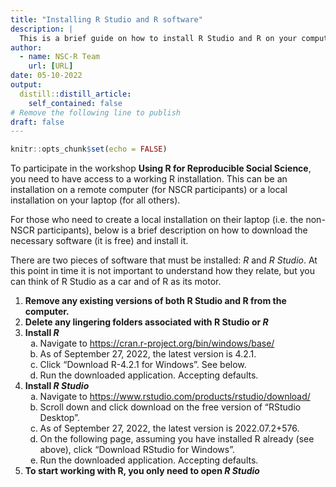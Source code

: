 ```yaml
---
title: "Installing R Studio and R software"
description: |
  This is a brief guide on how to install R Studio and R on your computer. If you work from a NSCR laptop, you can skip this guide because you can use the remote desktop server.
author:
  - name: NSC-R Team
    url: [URL]
date: 05-10-2022
output:
  distill::distill_article:
    self_contained: false
# Remove the following line to publish
draft: false
---
```


```r
knitr::opts_chunk$set(echo = FALSE)
```


To participate in the workshop **Using R for Reproducible Social Science**, you need to have access to a working R installation. This can be an installation on a remote computer (for NSCR participants) or a local installation on your laptop (for all others). 

For those who need to create a local installation on their laptop (i.e. the non-NSCR participants), below is a brief description on how to download the necessary software (it is free) and install it.

There are two pieces of software that must be installed: *R* and *R Studio*. At this point in time it is not important to understand how they relate, but you can think of R Studio as a car and of R as its motor. 

1. **Remove any existing versions of both R Studio and R from the computer.** 
2. **Delete any lingering folders associated with R Studio or *R***
3. **Install *R*** 
    a.	Navigate to [https://cran.r-project.org/bin/windows/base/](https://cran.r-project.org/bin/windows/base/)
    b.	As of September 27, 2022, the latest version is 4.2.1.
    c.	Click “Download R-4.2.1 for Windows”. See below.
    d.	Run the downloaded application. Accepting defaults.
4. **Install *R Studio***
    a.	Navigate to [https://www.rstudio.com/products/rstudio/download/](https://www.rstudio.com/products/rstudio/download/)
    b.	Scroll down and click download on the free version of “RStudio Desktop”.
    c.	As of September 27, 2022, the latest version is 2022.07.2+576.
    d.	On the following page, assuming you have installed R already (see above), click “Download RStudio for Windows”.
    e.	Run the downloaded application. Accepting defaults.
5. **To start working with R, you only need to open *R Studio***
